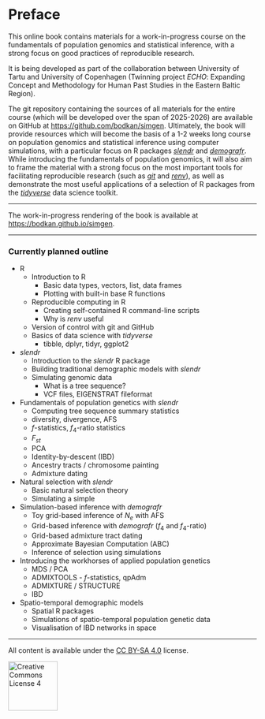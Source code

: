 # Preface {.unnumbered}

This online book contains materials for a work-in-progress course on the
fundamentals of population genomics and statistical inference, with a strong
focus on good practices of reproducible research.

It is being developed as part of the collaboration between
University of Tartu and University of Copenhagen (Twinning project _ECHO_:
Expanding Concept and Methodology for Human Past Studies in the Eastern Baltic
Region).

The git repository containing the sources of all materials for the entire course
(which will be developed over the span of 2025-2026) are available on GitHub
at <https://github.com/bodkan/simgen>. Ultimately, the book will provide
resources which will become the basis of a 1-2 weeks long course on population
genomics and statistical inference using computer simulations, with
a particular focus on R packages [_slendr_](https://github.com/bodkan/demografr)
and [_demografr_](https://github.com/bodkan/demografr). While introducing the
fundamentals of population genomics, it will also aim to frame the material
with a strong focus on the most important tools for facilitating reproducible
research (such as [_git_](https://git-scm.com) and
[_renv_](https://rstudio.github.io/renv/)), as well as demonstrate the most useful
applications of a selection of R packages from the
[_tidyverse_](https://www.tidyverse.org) data science toolkit.

---

The work-in-progress rendering of the book is available at
<https://bodkan.github.io/simgen>.

---

### Currently planned outline

- R
  - Introduction to R
    - Basic data types, vectors, list, data frames
    - Plotting with built-in base R functions
  - Reproducible computing in R
    - Creating self-contained R command-line scripts
    - Why is _renv_ useful
  - Version of control with git and GitHub
  - Basics of data science with _tidyverse_
    - tibble, dplyr, tidyr, ggplot2

- _slendr_
  - Introduction to the _slendr_ R package
  - Building traditional demographic models with _slendr_
  - Simulating genomic data
    - What is a tree sequence?
    - VCF files, EIGENSTRAT fileformat

- Fundamentals of population genetics with _slendr_
  - Computing tree sequence summary statistics
  - diversity, divergence, AFS
  - $f$-statistics, $f_4$-ratio statistics
  - $F_{st}$
  - PCA
  - Identity-by-descent (IBD)
  - Ancestry tracts / chromosome painting
  - Admixture dating

- Natural selection with _slendr_
  - Basic natural selection theory
  - Simulating a simple 

- Simulation-based inference with _demografr_
  - Toy grid-based inference of $N_e$ with AFS
  - Grid-based inference with _demografr_ ($f_4$ and $f_4$-ratio)
  - Grid-based admixture tract dating
  - Approximate Bayesian Computation (ABC)
  - Inference of selection using simulations

- Introducing the workhorses of applied population genetics
  - MDS / PCA
  - ADMIXTOOLS - $f$-statistics, qpAdm
  - ADMIXTURE / STRUCTURE
  - IBD
  
- Spatio-temporal demographic models
  - Spatial R packages
  - Simulations of spatio-temporal population genetic data
  - Visualisation of IBD networks in space

---

All content is available under the [CC BY-SA 4.0](https://creativecommons.org/licenses/by-sa/4.0/) license.

<a rel="license" href="https://creativecommons.org/licenses/by-sa/4.0/"><img alt="Creative Commons License 4" style="border-width:0; width: 100px" src="https://mirrors.creativecommons.org/presskit/buttons/88x31/png/by-sa.png" /></a>